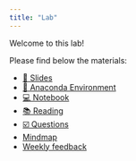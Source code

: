 ```yaml
---
title: "Lab"
---
```


Welcome to this lab!

Please find below the materials:

- [📑 Slides](https://github.com/kirenz/lab-template/slides/slides.html)
- [💾 Anaconda Environment](https://github.com/kirenz/environments)
- [💻 Notebook](https://github.com/kirenz/lab-template/tutorial/notebook.ipynb)
- [📚 Reading]()
- [☑️ Questions]()
- [Mindmap]()
- [Weekly feedback]()